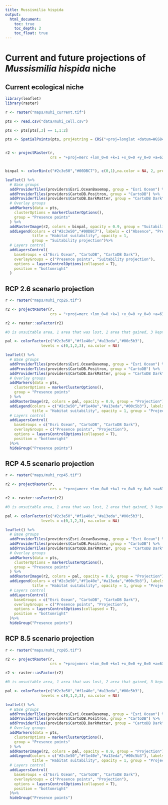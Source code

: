 ```yaml
---
title: Mussismilia hispida 
output:
  html_document:
    toc: true
    toc_depth: 2
    toc_float: true
---
```

  
  
# Current and future projections of *Mussismilia hispida* niche

## Current ecological niche

```r
library(leaflet)
library(raster)

r <- raster("maps/muhi_current.tif")

pts <- read.csv("data/muhi_cell.csv")

pts <- pts[pts[,3] == 1,1:2]

pts <- SpatialPoints(pts, proj4string = CRS("+proj=longlat +datum=WGS84 +no_defs +ellps=WGS84 +towgs84=0,0,0"))


r2 <- projectRaster(r, 
                    crs = "+proj=merc +lon_0=0 +k=1 +x_0=0 +y_0=0 +a=6378137 +b=6378137 +towgs84=0,0,0,0,0,0,0 +units=m +no_defs", method = "ngb")


binpal <- colorBin(c("#2c3e50","#00DBC7"), c(0,1),na.color = NA, 2, pretty = FALSE)
```

```r
leaflet() %>%
  # Base groups
  addProviderTiles(providers$Esri.OceanBasemap, group = "Esri Ocean") %>%
  addProviderTiles(providers$CartoDB.Positron, group = "CartoDB") %>%
  addProviderTiles(providers$CartoDB.DarkMatter, group = "CartoDB Dark") %>%
  # Overlay groups
  addMarkers(data = pts,
    clusterOptions = markerClusterOptions(),
    group = "Presence points"
  ) %>%
  addRasterImage(r2, colors = binpal, opacity = 0.9, group = "Suitability projection") %>%
  addLegend(colors = c("#2c3e50","#00DBC7"), labels = c("Absence", "Presence"),
            title = "Habitat suitability", opacity = 1,
            group = "Suitability projection")%>%
  # Layers control
  addLayersControl(
    baseGroups = c("Esri Ocean", "CartoDB", "CartoDB Dark"),
    overlayGroups = c("Presence points", "Suitability projection"),
    options = layersControlOptions(collapsed = T),
    position = "bottomright"
  )

```


## RCP 2.6 scenario projection

```r

r <- raster("maps/muhi_rcp26.tif")

r2 <- projectRaster(r, 
                    crs = "+proj=merc +lon_0=0 +k=1 +x_0=0 +y_0=0 +a=6378137 +b=6378137 +towgs84=0,0,0,0,0,0,0 +units=m +no_defs", method = 'ngb')

r2 <- raster::asFactor(r2)

#0 is unsuitable area, 1 area that was lost, 2 area that gained, 3 kept area

pal <- colorFactor(c("#2c3e50","#f1e40e","#a13eda","#00c5b3"), 
                levels = c(0,1,2,3), na.color = NA)
```

```r
leaflet() %>%
  # Base groups
  addProviderTiles(providers$Esri.OceanBasemap, group = "Esri Ocean") %>%
  addProviderTiles(providers$CartoDB.Positron, group = "CartoDB") %>%
  addProviderTiles(providers$CartoDB.DarkMatter, group = "CartoDB Dark") %>%
  # Overlay groups
  addMarkers(data = pts,
    clusterOptions = markerClusterOptions(),
    group = "Presence points"
  ) %>%
  addRasterImage(r2, colors = pal, opacity = 0.9, group = "Projection") %>%
  addLegend(colors = c("#2c3e50","#f1e40e","#a13eda","#00c5b3"), labels = c("Unsuitable", "Lost","Gain","Kept"),
            title = "Habitat suitability", opacity = 1, group = "Projection")%>%
  # Layers control
  addLayersControl(
    baseGroups = c("Esri Ocean", "CartoDB", "CartoDB Dark"),
    overlayGroups = c("Presence points", "Projection"),
    options = layersControlOptions(collapsed = T),
    position = "bottomright"
  )%>%
  hideGroup("Presence points")

```

## RCP 4.5 scenario projection

```r

r <- raster("maps/muhi_rcp45.tif")

r2 <- projectRaster(r, 
                    crs = "+proj=merc +lon_0=0 +k=1 +x_0=0 +y_0=0 +a=6378137 +b=6378137 +towgs84=0,0,0,0,0,0,0 +units=m +no_defs", method = 'ngb')

r2 <- raster::asFactor(r2)

#0 is unsuitable area, 1 area that was lost, 2 area that gained, 3 kept area

pal <- colorFactor(c("#2c3e50","#f1e40e","#a13eda","#00c5b3"), 
                levels = c(0,1,2,3), na.color = NA)
```

```r
leaflet() %>%
  # Base groups
  addProviderTiles(providers$Esri.OceanBasemap, group = "Esri Ocean") %>%
  addProviderTiles(providers$CartoDB.Positron, group = "CartoDB") %>%
  addProviderTiles(providers$CartoDB.DarkMatter, group = "CartoDB Dark") %>%
  # Overlay groups
  addMarkers(data = pts,
    clusterOptions = markerClusterOptions(),
    group = "Presence points"
  ) %>%
  addRasterImage(r2, colors = pal, opacity = 0.9, group = "Projection") %>%
  addLegend(colors = c("#2c3e50","#f1e40e","#a13eda","#00c5b3"), labels = c("Unsuitable", "Lost","Gain","Kept"),
            title = "Habitat suitability", opacity = 1, group = "Projection")%>%
  # Layers control
  addLayersControl(
    baseGroups = c("Esri Ocean", "CartoDB", "CartoDB Dark"),
    overlayGroups = c("Presence points", "Projection"),
    options = layersControlOptions(collapsed = T),
    position = "bottomright"
  )%>%
  hideGroup("Presence points")

```

## RCP 8.5 scenario projection

```r

r <- raster("maps/muhi_rcp85.tif")

r2 <- projectRaster(r, 
                    crs = "+proj=merc +lon_0=0 +k=1 +x_0=0 +y_0=0 +a=6378137 +b=6378137 +towgs84=0,0,0,0,0,0,0 +units=m +no_defs", method = 'ngb')

r2 <- raster::asFactor(r2)

#0 is unsuitable area, 1 area that was lost, 2 area that gained, 3 kept area

pal <- colorFactor(c("#2c3e50","#f1e40e","#a13eda","#00c5b3"), 
                levels = c(0,1,2,3), na.color = NA)
```

```r
leaflet() %>%
  # Base groups
  addProviderTiles(providers$Esri.OceanBasemap, group = "Esri Ocean") %>%
  addProviderTiles(providers$CartoDB.Positron, group = "CartoDB") %>%
  addProviderTiles(providers$CartoDB.DarkMatter, group = "CartoDB Dark") %>%
  # Overlay groups
  addMarkers(data = pts,
    clusterOptions = markerClusterOptions(),
    group = "Presence points"
  ) %>%
  addRasterImage(r2, colors = pal, opacity = 0.9, group = "Projection") %>%
  addLegend(colors = c("#2c3e50","#f1e40e","#a13eda","#00c5b3"), labels = c("Unsuitable", "Lost","Gain","Kept"),
            title = "Habitat suitability", opacity = 1, group = "Projection")%>%
  # Layers control
  addLayersControl(
    baseGroups = c("Esri Ocean", "CartoDB", "CartoDB Dark"),
    overlayGroups = c("Presence points", "Projection"),
    options = layersControlOptions(collapsed = T),
    position = "bottomright"
  )%>%
  hideGroup("Presence points")

```
